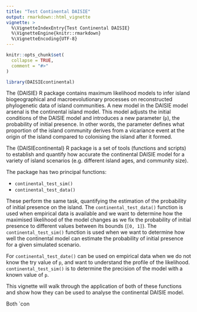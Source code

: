 ```yaml
---
title: "Test Continental DAISIE"
output: rmarkdown::html_vignette
vignette: >
  %\VignetteIndexEntry{Test Continental DAISIE}
  %\VignetteEngine{knitr::rmarkdown}
  %\VignetteEncoding{UTF-8}
---
```


```r
knitr::opts_chunk$set(
  collapse = TRUE,
  comment = "#>"
)
```

```r
library(DAISIEcontinental)
```

The {DAISIE} R package contains maximum likelihood models to infer island biogeographical and macroevolutionary processes on reconstructed phylogenetic data of island communities. A new model in the DAISIE model arsenal is the continental island model. This model adjusts the initial conditions of the DAISIE model and introduces a new parameter (`p`), the probability of initial presence. In other words, the parameter defines what proportion of the island community derives from a vicariance event at the origin of the island compared to colonising the island after it formed. 

The {DAISIEcontinental} R package is a set of tools (functions and scripts) to establish and quantify how accurate the continental DAISIE model for a variety of island scenarios (e.g. different island ages, and community size).

The package has two principal functions:

* `continental_test_sim()`
* `continental_test_data()` 

These perform the same task, quantifying the estimation of the probability of initial presence on the island. The `continental_test_data()` function is used when empirical data is available and we want to determine how the maximised likelihood of the model changes as we fix the probability of initial presence to different values between its bounds (`[0, 1]`). The `continental_test_sim()` function is used when we want to determine how well the continental model can estimate the probability of initial presence for a given simulated scenario.

For `continental_test_date()` can be used on empirical data when we do not know the try value of `p`, and want to understand the profile of the likelihood. `continental_test_sim()` is to determine the precision of the model with a known value of `p`.

This vignette will walk through the application of both of these functions and show how they can be used to analyse the continental DAISIE model.

<body of vignette>

Both `con
